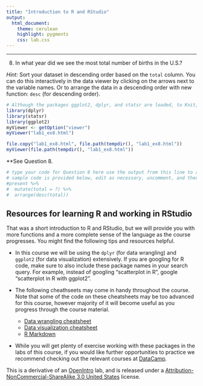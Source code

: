 ```yaml
---
title: "Introduction to R and RStudio"
output:
  html_document: 
    theme: cerulean 
    highlight: pygments
    css: lab.css
---
```


---

8. In what year did we see the most total number of births in the U.S.? 

*Hint:* Sort your dataset in descending order based on the `total` column. You can do this interactively in the data viewer by clicking on the arrows next to the variable names. Or to arrange the data in a descending order with new function: `desc` (for  descending order).

```r
# Although the packages ggplot2, dplyr, and statsr are loaded, to Knit, you must have the library functions in your .Rmd file. Don't erase this code block!
library(dplyr)
library(statsr)
library(ggplot2)
myViewer <- getOption("viewer")
myViewer("lab1_ex8.html")

file.copy("lab1_ex8.html", file.path(tempdir(), "lab1_ex8.html"))
myViewer(file.path(tempdir(), "lab1_ex8.html"))

```

**See Question 8.

```r
# type your code for Question 8 here use the output from this line to answer Question 8
# sample code is provided below, edit as necessary, uncomment, and then Knit
#present %>%
#  mutate(total = ?) %>%
#  arrange(desc(total))
```

## Resources for learning R and working in RStudio

That was a short introduction to R and RStudio, but we will provide you with more functions and a more complete sense of the language as the course progresses. You might find the following tips and resources helpful.

- In this course we will be using the `dplyr` (for data wrangling) and `ggplot2` (for data visualization) extensively. If you are googling for R code, make sure to also include these package names in your search query. For example, instead of googling "scatterplot in R", google "scatterplot in R with ggplot2".

- The following cheathseets may come in handy throughout the course. Note that some of the code on these cheatsheets may be too advanced for this course, however majority of it will become useful as you progress through the course material.
    - [Data wrangling cheatsheet](http://www.rstudio.com/wp-content/uploads/2015/02/data-rangling-cheatsheet.pdf)
    - [Data visualization cheatsheet](http://www.rstudio.com/wp-content/uploads/2015/12/ggplot2-cheatsheet-2.0.pdf)
    - [R Markdown](http://www.rstudio.com/wp-content/uploads/2016/03/rmarkdown-cheatsheet-2.0.pdf)

- While you will get plenty of exercise working with these packages in the labs of this course, if you would like further opportunities to practice we recommend checking out the relevant courses at [DataCamp](https://www.datacamp.com/courses).

<div id="license">
This is a derivative of an [OpenIntro](https://www.openintro.org/stat/labs.php) lab, and is released under a [Attribution-NonCommercial-ShareAlike 3.0 United States](https://creativecommons.org/licenses/by-nc-sa/3.0/us/) license.
</div>
